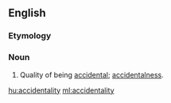 ==English==

===Etymology===
{{suffix|accident|ality}}

===Noun===
{{head|en|noun}}

# {{context|rare}} Quality of being [[accidental]]; [[accidentalness]].

[[hu:accidentality]]
[[ml:accidentality]]